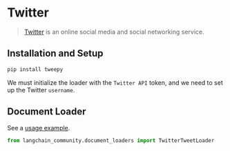 # Twitter

>[Twitter](https://twitter.com/) is an online social media and social networking service.


## Installation and Setup

```bash
pip install tweepy
```

We must initialize the loader with the `Twitter API` token, and we need to set up the Twitter `username`.


## Document Loader

See a [usage example](/docs/integrations/document_loaders/twitter).

```python
from langchain_community.document_loaders import TwitterTweetLoader
```
